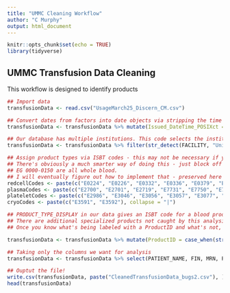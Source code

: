 ---
title: "UMMC Cleaning Workflow"
author: "C Murphy"
output: html_document
---

```{r setup, include=FALSE}
knitr::opts_chunk$set(echo = TRUE)
library(tidyverse)

```

## UMMC Transfusion Data Cleaning

This workflow is designed to identify products 

```{r echo = FALSE}
## Import data
transfusionData <- read.csv("UsageMarch25_Discern_CM.csv")

## Convert dates from factors into date objects via stripping the time and converting to a POSIXCT
transfusionData <- transfusionData %>% mutate(Issued_DateTime_POSIXct = as.POSIXct(strptime(EVENT_DT_TM, format = "%m/%d/%Y %H:%M"))) %>% mutate(dayOfWeek = weekdays(Issued_DateTime_POSIXct)) %>% mutate(Issued_DateOnly_POSIXct = as.POSIXct(strptime(format(Issued_DateTime_POSIXct, "%m/%d/%Y"), "%m/%d/%Y")))

## Our database has multiple institutions. This code selects the institution of interest.
transfusionData <- transfusionData %>% filter(str_detect(FACILITY, "Univ MD Med Sys"))

## Assign product types via ISBT codes - this may not be necessary if your database comes with products pre-identified.
## There's obviously a much smarter way of doing this - just block off ISBT codes by what each chunk is, as certain numbers are certain products.
## EG 0000-0150 are all whole blood.
## I will eventually figure out how to implement that - preserved here is an example of doing what works fastest under crunch.
redcellCodes <- paste(c("E0224", "E0226", "E0332", "E0336", "E0379", "E0382", "E0668", "E0669", "E0685", "E0686", "E5169"), collapse = "|")
plasmaCodes <- paste(c("E2700", "E2701", "E2719", "E7731", "E7750", "E7751", "E7752"), collapse = "|")
plateletCodes <- paste(c("E2986", "E3046", "E3056", "E3057", "E3077", "E3087", "E3088", "E3089", "E7002", "E7003", "E7005", "E7006", "E7007", "E7008", "E7012", "E8340", "E8341", "E8342", "E8343"), collapse = "|")
cryoCodes <- paste(c("E3591", "E3592"), collapse = "|")

## PRODUCT_TYPE_DISPLAY in our data gives an ISBT code for a blood product, followed by a description of the product. ISBT codes are unique, so we rely on them to identify the product type as 1 of 4 possible options.
## There are additional specialized products not caught by this analysis, eg granulocytes, that will show a ProductID of NA when this script is run. It's always worth reviewing your generated csv for NA values.
## Once you know what's being labeled with a ProductID and what's not, you can add %>% filter(!.is.na(ProductID)) to remove the products not described by the codes above.

transfusionData <- transfusionData %>% mutate(ProductID = case_when(str_detect(PRODUCT_TYPE_DISPLAY, redcellCodes) ~ "RBC", str_detect(PRODUCT_TYPE_DISPLAY, plasmaCodes) ~ "FFP", str_detect(PRODUCT_TYPE_DISPLAY, plateletCodes) ~ "PLT", str_detect(PRODUCT_TYPE_DISPLAY, cryoCodes) ~ "CRYO"))

## Taking only the columns we want for analysis
transfusionData <- transfusionData %>% select(PATIENT_NAME, FIN, MRN, PATIENT_ABO_CD, PATIENT_RH_CD, NURSE_UNIT, DISPENSED_TO_LOCATION, PRODUCT_NBR, ProductID, PRODUCT_TYPE_DISPLAY, Product_ABORH, TRANSFUSED_VOL, Issued_DateTime_POSIXct, Issued_DateOnly_POSIXct, dayOfWeek, Dispensed_Physician_NAME)

## Ouptut the file!
write.csv(transfusionData, paste("CleanedTransfusionData_bugs2.csv"), )
head(transfusionData)

```
